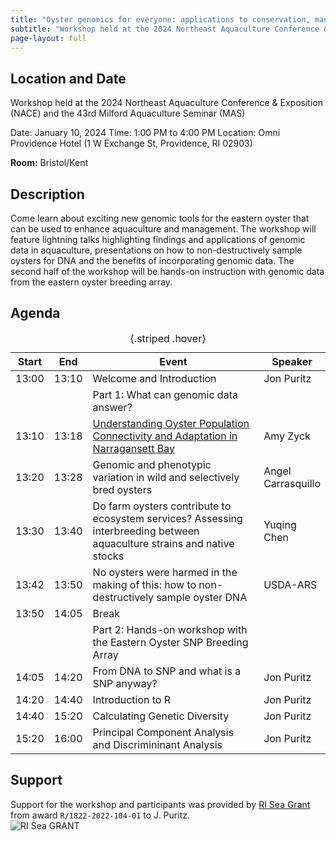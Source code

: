 ```yaml
---
title: "Oyster genomics for everyone: applications to conservation, management, and aquaculture"
subtitle: "Workshop held at the 2024 Northeast Aquaculture Conference & Exposition (NACE) and the 43rd Milford Aquaculture Seminar (MAS)"
page-layout: full
---
```


## Location and Date
Workshop held at the 2024 Northeast Aquaculture Conference & Exposition (NACE) and the 43rd Milford Aquaculture Seminar (MAS)

Date: January 10, 2024 
Time: 1:00 PM to 4:00 PM
Location: Omni Providence Hotel (1 W Exchange St, Providence, RI 02903)

**Room:** Bristol/Kent

## Description
Come learn about exciting new genomic tools for the eastern oyster that can be used to enhance aquaculture and management.  The workshop will feature lightning talks highlighting findings and applications of genomic data in aquaculture, presentations on how to non-destructively sample oysters for DNA and the benefits of incorporating genomic data. The second half of the workshop will be hands-on instruction with genomic data from the eastern oyster breeding array.  

## Agenda

| Start | End|  Event | Speaker|
|-|-|-----|-|
| 13:00 | 13:10| Welcome and Introduction | Jon Puritz|
| || Part 1: What can genomic data answer?||
| 13:10 | 13:18| [Understanding Oyster Population Connectivity and Adaptation in Narragansett Bay](Presentation_Slides/Zyck_NACE_GenomicsWorkshop_20240108.pdf)| Amy Zyck |
| 13:20 | 13:28| Genomic and phenotypic variation in wild and selectively bred oysters | Angel Carrasquillo|
| 13:30 | 13:40| Do farm oysters contribute to ecosystem services? Assessing interbreeding between aquaculture strains and native stocks| Yuqing Chen |
| 13:42 | 13:50| No oysters were harmed in the making of this: how to non-destructively sample oyster DNA | USDA-ARS |
| 13:50 | 14:05| Break||
| || Part 2: Hands-on workshop with the Eastern Oyster SNP Breeding Array ||
| 14:05 | 14:20| From DNA to SNP and what is a SNP anyway? | Jon Puritz |
| 14:20 | 14:40| Introduction to R | Jon Puritz |
| 14:40 | 15:20| Calculating Genetic Diversity  | Jon Puritz |
| 15:20 | 16:00| Principal Component Analysis and Discrimininant Analysis | Jon Puritz |

: {.striped .hover}


## Support
Support for the workshop and participants was provided by [RI Sea Grant](https://seagrant.gso.uri.edu/) from award `R/1822-2022-104-01` to J. Puritz.  
![RI Sea GRANT](https://seagrant.gso.uri.edu/wp-content/uploads/2023/04/RISG_logo_navy-scaled.webp)